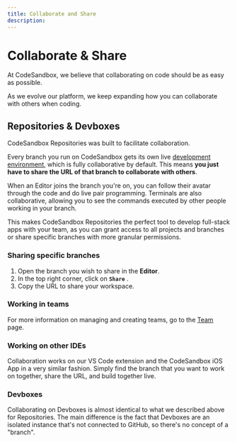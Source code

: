 ```yaml
---
title: Collaborate and Share
description:
---
```



# Collaborate & Share
At CodeSandbox, we believe that collaborating on code should be as easy as possible.

As we evolve our platform, we keep expanding how you can collaborate with others when coding.

      
## Repositories & Devboxes
 
CodeSandbox Repositories was built to facilitate collaboration.

Every branch you run on CodeSandbox gets its own live [development environment](/learn/environment/vm), which is fully collaborative by default. This means **you just have to share the URL of that branch to collaborate with others**.

When an Editor joins the branch you're on, you can follow their avatar through the code and do live pair programming. Terminals are also collaborative, allowing you to see the commands executed by other people working in your branch.

This makes CodeSandbox Repositories the perfect tool to develop full-stack apps with your team, as you can grant access to all projects and branches or share specific branches with more granular permissions.

### Sharing specific branches
1. Open the branch you wish to share in the **Editor**.
2. In the top right corner, click on **`Share`** .
3. Copy the URL to share your workspace.

### Working in teams
For more information on managing and creating teams, go to the [Team](/learn/teams/permissions) page.

### Working on other IDEs

Collaboration works on our VS Code extension and the CodeSandbox iOS App in a very similar fashion. Simply find the branch that you want to work on together, share the URL, and build together live.

### Devboxes

Collaborating on Devboxes is almost identical to what we described above for Repositories. The main difference is the fact that Devboxes are an isolated instance that's not connected to GitHub, so there's no concept of a "branch".






